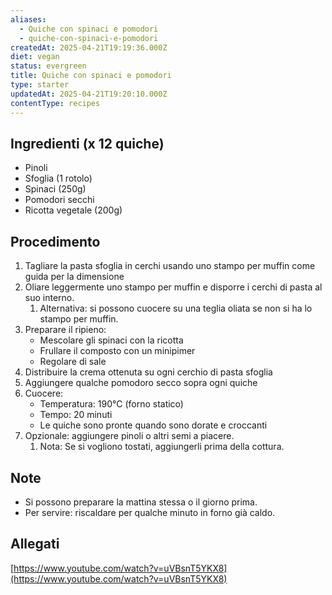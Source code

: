 ```yaml
---
aliases:
  - Quiche con spinaci e pomodori
  - quiche-con-spinaci-e-pomodori
createdAt: 2025-04-21T19:19:36.000Z
diet: vegan
status: evergreen
title: Quiche con spinaci e pomodori
type: starter
updatedAt: 2025-04-21T19:20:10.000Z
contentType: recipes
---
```

## Ingredienti (x 12 quiche)

- Pinoli
- Sfoglia (1 rotolo)
- Spinaci (250g)
- Pomodori secchi
- Ricotta vegetale (200g)

## Procedimento

1. Tagliare la pasta sfoglia in cerchi usando uno stampo per muffin come guida per la dimensione
2. Oliare leggermente uno stampo per muffin e disporre i cerchi di pasta al suo interno.
    1. Alternativa: si possono cuocere su una teglia oliata se non si ha lo stampo per muffin.
3. Preparare il ripieno:
    - Mescolare gli spinaci con la ricotta
    - Frullare il composto con un minipimer
    - Regolare di sale
4. Distribuire la crema ottenuta su ogni cerchio di pasta sfoglia
5. Aggiungere qualche pomodoro secco sopra ogni quiche
6. Cuocere:
    - Temperatura: 190°C (forno statico)
    - Tempo: 20 minuti
    - Le quiche sono pronte quando sono dorate e croccanti
7. Opzionale: aggiungere pinoli o altri semi a piacere.
    1. Nota: Se si vogliono tostati, aggiungerli prima della cottura.

## Note

- Si possono preparare la mattina stessa o il giorno prima.
- Per servire: riscaldare per qualche minuto in forno già caldo.

## Allegati

[https://www.youtube.com/watch?v=uVBsnT5YKX8](https://www.youtube.com/watch?v=uVBsnT5YKX8)
